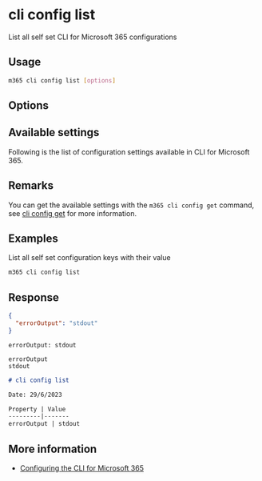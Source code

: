 
# cli config list

List all self set CLI for Microsoft 365 configurations

## Usage

```sh
m365 cli config list [options]
```

## Options

<Global />

## Available settings

Following is the list of configuration settings available in CLI for Microsoft 365.

<CLISettings />

## Remarks

You can get the available settings with the `m365 cli config get` command, see [cli config get](./config-get.mdx) for more information.

## Examples

List all self set configuration keys with their value

```sh
m365 cli config list
```

## Response

<Tabs>
  <TabItem value="JSON">

  ```json
  {
    "errorOutput": "stdout"
  }
  ```

  </TabItem>
  <TabItem value="Text">

  ```text
  errorOutput: stdout
  ```

  </TabItem>
  <TabItem value="CSV">

  ```csv
  errorOutput
  stdout
  ```

  </TabItem>
  <TabItem value="Markdown">

  ```md
  # cli config list

  Date: 29/6/2023

  Property | Value
  ---------|-------
  errorOutput | stdout
  ```

  </TabItem>
</Tabs>

## More information

- [Configuring the CLI for Microsoft 365](../../../user-guide/configuring-cli.mdx)
